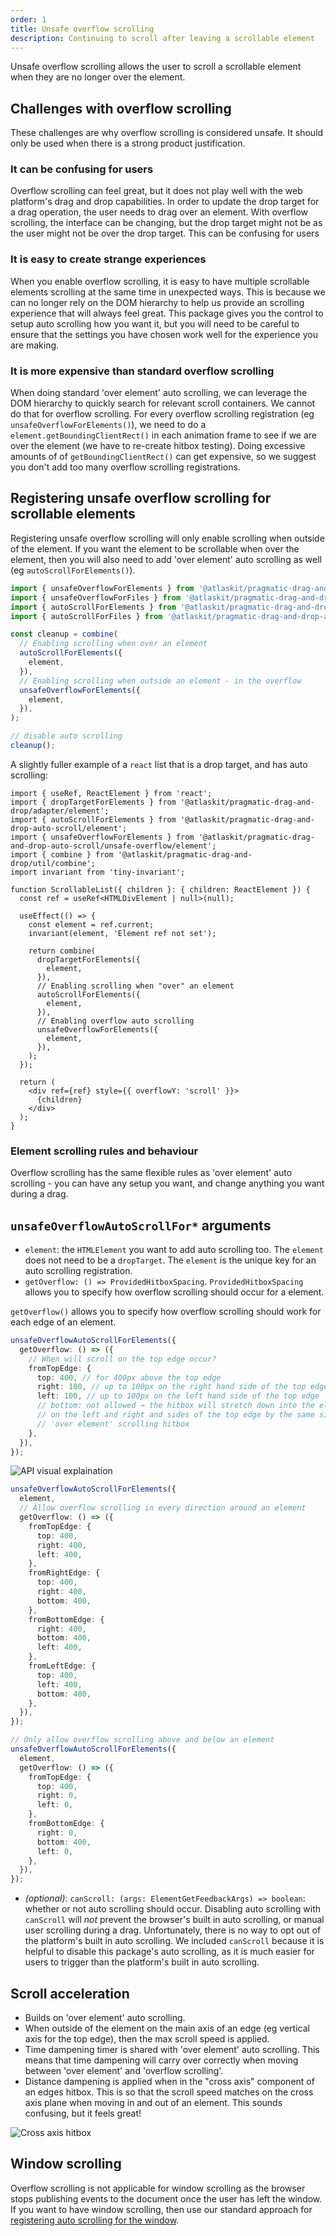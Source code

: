 ```yaml
---
order: 1
title: Unsafe overflow scrolling
description: Continuing to scroll after leaving a scrollable element
---
```



Unsafe overflow scrolling allows the user to scroll a scrollable element when they are no longer over the element.

<Example Component={UnsafeOverflowExample} appearance="showcase-only" />

## Challenges with overflow scrolling

<SectionMessage appearance="warning" title="Avoid overflow scrolling">

These challenges are why overflow scrolling is considered unsafe.
It should only be used when there is a strong product justification.

</SectionMessage>

### It can be confusing for users

Overflow scrolling can feel great, but it does not play well with the web platform's drag and drop capabilities. In order to update the drop target for a drag operation, the user needs to drag over an element. With overflow scrolling, the interface can be changing, but the drop target might not be as the user might not be over the drop target. This can be confusing for users

### It is easy to create strange experiences

When you enable overflow scrolling, it is easy to have multiple scrollable elements scrolling at the same time in unexpected ways. This is because we can no longer rely on the DOM hierarchy to help us provide an scrolling experience that will always feel great. This package gives you the control to setup auto scrolling how you want it, but you will need to be careful to ensure that the settings you have chosen work well for the experience you are making.

### It is more expensive than standard overflow scrolling

When doing standard 'over element' auto scrolling, we can leverage the DOM hierarchy to quickly search for relevant scroll containers. We cannot do that for overflow scrolling. For every overflow scrolling registration (eg `unsafeOverflowForElements()`), we need to do a `element.getBoundingClientRect()` in each animation frame to see if we are over the element (we have to re-create hitbox testing). Doing excessive amounts of of `getBoundingClientRect()` can get expensive, so we suggest you don't add too many overflow scrolling registrations.

## Registering unsafe overflow scrolling for scrollable elements

Registering unsafe overflow scrolling will only enable scrolling when outside of the element. If you want the element to be scrollable when over the element, then you will also need to add 'over element' auto scrolling as well (eg `autoScrollForElements()`).

```ts
import { unsafeOverflowForElements } from '@atlaskit/pragmatic-drag-and-drop-auto-scroll/unsafe-overflow/element';
import { unsafeOverflowForFiles } from '@atlaskit/pragmatic-drag-and-drop-auto-scroll/unsafe-overflow/file';
import { autoScrollForElements } from '@atlaskit/pragmatic-drag-and-drop-auto-scroll/element';
import { autoScrollForFiles } from '@atlaskit/pragmatic-drag-and-drop-auto-scroll/file';

const cleanup = combine(
  // Enabling scrolling when over an element
  autoScrollForElements({
    element,
  }),
  // Enabling scrolling when outside an element - in the overflow
  unsafeOverflowForElements({
    element,
  }),
);

// disable auto scrolling
cleanup();
```

A slightly fuller example of a `react` list that is a drop target, and has auto scrolling:

```tsx
import { useRef, ReactElement } from 'react';
import { dropTargetForElements } from '@atlaskit/pragmatic-drag-and-drop/adapter/element';
import { autoScrollForElements } from '@atlaskit/pragmatic-drag-and-drop-auto-scroll/element';
import { unsafeOverflowForElements } from '@atlaskit/pragmatic-drag-and-drop-auto-scroll/unsafe-overflow/element';
import { combine } from '@atlaskit/pragmatic-drag-and-drop/util/combine';
import invariant from 'tiny-invariant';

function ScrollableList({ children }: { children: ReactElement }) {
  const ref = useRef<HTMLDivElement | null>(null);

  useEffect(() => {
    const element = ref.current;
    invariant(element, 'Element ref not set');

    return combine(
      dropTargetForElements({
        element,
      }),
      // Enabling scrolling when "over" an element
      autoScrollForElements({
        element,
      }),
      // Enabling overflow auto scrolling
      unsafeOverflowForElements({
        element,
      }),
    );
  });

  return (
    <div ref={ref} style={{ overflowY: 'scroll' }}>
      {children}
    </div>
  );
}
```

### Element scrolling rules and behaviour

Overflow scrolling has the same flexible rules as 'over element' auto scrolling - you can have any setup you want, and change anything you want during a drag.

## `unsafeOverflowAutoScrollFor*` arguments

- `element`: the `HTMLElement` you want to add auto scrolling too. The `element` does not need to be a `dropTarget`. The `element` is the unique key for an auto scrolling registration.
- `getOverflow: () => ProvidedHitboxSpacing`. `ProvidedHitboxSpacing` allows you to specify how overflow scrolling should occur for a element.

`getOverflow()` allows you to specify how overflow scrolling should work for each edge of an element.

```ts
unsafeOverflowAutoScrollForElements({
  getOverflow: () => ({
    // When will scroll on the top edge occur?
    fromTopEdge: {
      top: 400, // for 400px above the top edge
      right: 100, // up to 100px on the right hand side of the top edge
      left: 100, // up to 100px on the left hand side of the top edge
      // bottom: not allowed → the hitbox will stretch down into the element
      // on the left and right and sides of the top edge by the same size as the
      // 'over element' scrolling hitbox
    },
  }),
});
```

![API visual explaination](images/from-top-edge-example.jpg)

```ts
unsafeOverflowAutoScrollForElements({
  element,
  // Allow overflow scrolling in every direction around an element
  getOverflow: () => ({
    fromTopEdge: {
      top: 400,
      right: 400,
      left: 400,
    },
    fromRightEdge: {
      top: 400,
      right: 400,
      bottom: 400,
    },
    fromBottomEdge: {
      right: 400,
      bottom: 400,
      left: 400,
    },
    fromLeftEdge: {
      top: 400,
      left: 400,
      bottom: 400,
    },
  }),
});

// Only allow overflow scrolling above and below an element
unsafeOverflowAutoScrollForElements({
  element,
  getOverflow: () => ({
    fromTopEdge: {
      top: 400,
      right: 0,
      left: 0,
    },
    fromBottomEdge: {
      right: 0,
      bottom: 400,
      left: 0,
    },
  }),
});
```

- _(optional)_: `canScroll: (args: ElementGetFeedbackArgs) => boolean`: whether or not auto scrolling should occur. Disabling auto scrolling with `canScroll` will _not_ prevent the browser's built in auto scrolling, or manual user scrolling during a drag. Unfortunately, there is no way to opt out of the platform's built in auto scrolling. We included `canScroll` because it is helpful to disable this package's auto scrolling, as it is much easier for users to trigger than the platform's built in auto scrolling.

## Scroll acceleration

- Builds on 'over element' auto scrolling.
- When outside of the element on the main axis of an edge (eg vertical axis for the top edge), then the max scroll speed is applied.
- Time dampening timer is shared with 'over element' auto scrolling. This means that time dampening will carry over correctly when moving between 'over element' and 'overflow scrolling'.
- Distance dampening is applied when in the "cross axis" component of an edges hitbox. This is so that the scroll speed matches on the cross axis plane when moving in and out of an element. This sounds confusing, but it feels great!

![Cross axis hitbox](images/from-top-edge-example.jpg)

## Window scrolling

Overflow scrolling is not applicable for window scrolling as the browser stops publishing events to the document once the user has left the window. If you want to have window scrolling, then use our standard approach for [registering auto scrolling for the window](./about#registering-auto-scrolling-for-the-window).
